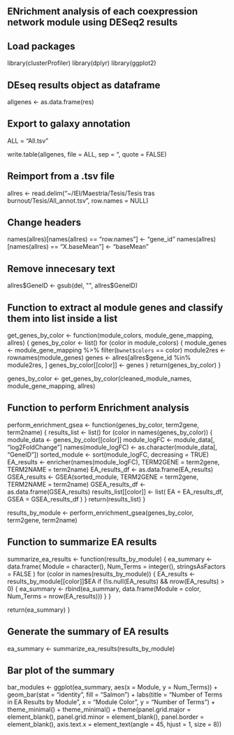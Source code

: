 ## ENrichment analysis of each coexpression network module using DESeq2 results

## Load packages
library(clusterProfiler)
library(dplyr)
library(ggplot2)

## DEseq results object as dataframe
allgenes <- as.data.frame(res)

## Export to galaxy annotation
ALL = "All.tsv"

write.table(allgenes, file = ALL, sep = "\t", quote = FALSE)

## Reimport from a .tsv file
allres <- read.delim("~/IEI/Maestria/Tesis/Tesis tras burnout/Tesis/All_annot.tsv", row.names = NULL)

## Change headers
names(allres)[names(allres) == "row.names"] <- "gene_id"
names(allres)[names(allres) == "X.baseMean"] <- "baseMean"

## Remove innecesary text
allres$GeneID <- gsub(del, "", allres$GeneID)

## Function to extract al module genes and classify them into list inside a list
get_genes_by_color <- function(module_colors, module_gene_mapping, allres) {
  genes_by_color <- list()
  for (color in module_colors) {
    module_genes <- module_gene_mapping %>%
                    filter(`bwnet$colors` == color)
    module2res <- rownames(module_genes)
    genes <- allres[allres$gene_id %in% module2res, ]
    genes_by_color[[color]] <- genes
  }
  return(genes_by_color)
}

genes_by_color <- get_genes_by_color(cleaned_module_names, module_gene_mapping, allres)

## Function to perform Enrichment analysis
perform_enrichment_gsea <- function(genes_by_color, term2gene, term2name) {
  results_list <- list() 
 for (color in names(genes_by_color)) {
    module_data <- genes_by_color[[color]]
    module_logFC <- module_data[, "log2FoldChange"]
    names(module_logFC) <- as.character(module_data[, "GeneID"])
    sorted_module <- sort(module_logFC, decreasing = TRUE)
    EA_results <- enricher(names(module_logFC), TERM2GENE = term2gene, TERM2NAME = term2name)
    EA_results_df <- as.data.frame(EA_results)
    GSEA_results <- GSEA(sorted_module, TERM2GENE = term2gene, TERM2NAME = term2name)
    GSEA_results_df <- as.data.frame(GSEA_results)
    results_list[[color]] <- list(
      EA = EA_results_df,
      GSEA = GSEA_results_df
    )
  }
  return(results_list)
}

results_by_module <- perform_enrichment_gsea(genes_by_color, term2gene, term2name)

## Function to summarize EA results

summarize_ea_results <- function(results_by_module) {
  ea_summary <- data.frame(
    Module = character(),
    Num_Terms = integer(),
    stringsAsFactors = FALSE
  )
for (color in names(results_by_module)) {
    EA_results <- results_by_module[[color]]$EA
    if (!is.null(EA_results) && nrow(EA_results) > 0) {
      ea_summary <- rbind(ea_summary, data.frame(Module = color, Num_Terms = nrow(EA_results)))
    }
  }
  
  return(ea_summary)
}

## Generate the summary of EA results
ea_summary <- summarize_ea_results(results_by_module)

## Bar plot of the summary
bar_modules <- ggplot(ea_summary, aes(x = Module, y = Num_Terms)) +
  geom_bar(stat = "identity", fill = "Salmon") +
  labs(title = "Number of Terms in EA Results by Module",
       x = "Module Color",
       y = "Number of Terms") +
  theme_minimal() +
  theme_minimal() +
  theme(panel.grid.major = element_blank(),
        panel.grid.minor = element_blank(),
        panel.border = element_blank(),
        axis.text.x = element_text(angle = 45, hjust = 1, size = 8))

